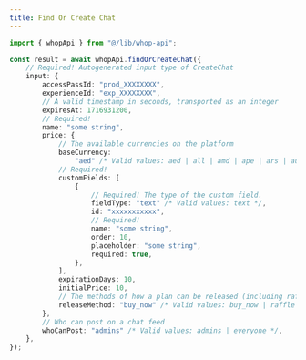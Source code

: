 ```yaml
---
title: Find Or Create Chat
---
```


```typescript
import { whopApi } from "@/lib/whop-api";

const result = await whopApi.findOrCreateChat({
	// Required! Autogenerated input type of CreateChat
	input: {
		accessPassId: "prod_XXXXXXXX",
		experienceId: "exp_XXXXXXXX",
		// A valid timestamp in seconds, transported as an integer
		expiresAt: 1716931200,
		// Required!
		name: "some string",
		price: {
			// The available currencies on the platform
			baseCurrency:
				"aed" /* Valid values: aed | all | amd | ape | ars | aud | bam | bgn | bhd | bob | brl | bsd | cad | chf | clp | cop | crc | czk | dkk | dop | dzd | egp | etb | eth | eur | gbp | ghs | gmd | gtq | gyd | hkd | huf | idr | ils | inr | jmd | jod | jpy | kes | khr | krw | kwd | lkr | mad | mdl | mga | mkd | mnt | mop | mur | mxn | myr | nad | ngn | nok | nzd | omr | pen | php | pkr | pln | pyg | qar | ron | rsd | rub | rwf | sar | sek | sgd | thb | tnd | try | ttd | twd | tzs | usd | uyu | uzs | vnd | xcd | xof | zar */,
			// Required!
			customFields: [
				{
					// Required! The type of the custom field.
					fieldType: "text" /* Valid values: text */,
					id: "xxxxxxxxxxx",
					// Required!
					name: "some string",
					order: 10,
					placeholder: "some string",
					required: true,
				},
			],
			expirationDays: 10,
			initialPrice: 10,
			// The methods of how a plan can be released (including raffles and waitlists).
			releaseMethod: "buy_now" /* Valid values: buy_now | raffle | waitlist */,
		},
		// Who can post on a chat feed
		whoCanPost: "admins" /* Valid values: admins | everyone */,
	},
});

```
